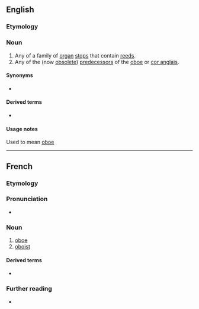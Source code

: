 ==English==

===Etymology===
{{bor|en|fr|hautbois}}

===Noun===
{{en-noun|hautbois}}

# Any of a family of [[organ]] [[stop]]s that contain [[reed]]s.
# Any of the (now [[obsolete]]) [[predecessor]]s of the [[oboe]] or [[cor anglais]].

====Synonyms====
* {{sense|organ stop}} {{l|en|oboe}}

====Derived terms====
* {{l|en|hautboist}}

====Usage notes====
Used to mean [[oboe]]

----

==French==

===Etymology===
{{compound|haut|bois|lang=fr|t1=high (pitched)|t2=wood(wind)}}

===Pronunciation===
* {{IPA|/o.bwa/|lang=fr}}

===Noun===
{{fr-noun|m|hautbois}}

# [[oboe]]
# [[oboist]]

====Derived terms====
* {{l|fr|hautboïste}}

===Further reading===
* {{R:TLFi}}